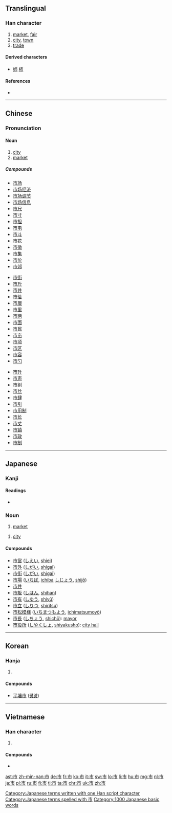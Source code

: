 {{also|帀}}

==Translingual==
{{stroke order|strokes=5}}

===Han character===
{{Han char|rn=50|rad=巾|as=02|sn=5|four=0022<sub>7</sub>|canj=卜中月 (YLB)|ids=⿱[[亠]][[巾]]}}

# [[market]], [[fair]]
# [[city]], [[town]]
# [[trade]]

====Derived characters====
* [[姉]] [[柿]]

====References====
* {{Han ref|kx=0328.030|dkj=08775|dj=0632.130|hdz=10729.050|uh=5E02|ud=24066|bh=A5AB|bd=42411}}

----

==Chinese==
{{zh-forms}}

===Pronunciation===
{{zh-pron
|m=shì
|c=si5
|h=pfs=sṳ
|mn=chhī
|mc=y
|oc=y
|ma=zh-shì.ogg
|cat=n
}}

====Noun====
{{zh-noun|ts}}

# [[city]]
# [[market]]

=====Compounds=====
{{top3}}
* [[市场]]
* [[市场经济]]
* [[市场调节]]
* [[市场信息]]
* [[市尺]]
* [[市寸]]
* [[市担]]
* [[市电]]
* [[市斗]]
* [[市花]]
* [[市徽]]
* [[市集]]
* [[市价]]
* [[市郊]]
{{mid3}}
* [[市街]]
* [[市斤]]
* [[市井]]
* [[市侩]]
* [[市厘]]
* [[市里]]
* [[市两]]
* [[市面]]
* [[市民]]
* [[市亩]]
* [[市顷]]
* [[市区]]
* [[市容]]
* [[市勺]]
{{mid3}}
* [[市升]]
* [[市声]]
* [[市树]]
* [[市丝]]
* [[市肆]]
* [[市引]]
* [[市用制]]
* [[市长]]
* [[市丈]]
* [[市镇]]
* [[市政]]
* [[市制]]
{{bottom}}

----

==Japanese==

===Kanji===
{{ja-kanji|grade=2|rs=巾02}}

====Readings====
* {{ja-readings
|goon=[[じ]] (ji) {{qualifier|non-[[w:Jōyō kanji|Jōyō]] reading}}
|kanon=[[し]] (shi)
|kun=[[いち]] (ichi)}}

===Noun===
{{ja-noun|k|hira=いち|rom=ichi}}

# [[market]]

{{ja-noun|k|hira=し|rom=shi}}

# [[city]]

====Compounds====
* [[市営]] ([[しえい]], [[shiei]])
* [[市外]] ([[しがい]], [[shigai]])
* [[市街]] ([[しがい]], [[shigai]])
* [[市場]] ([[いちば]], [[ichiba]] [[しじょう]], [[shijō]])
* [[市井]]
* [[市販]] ([[しはん]], [[shihan]])
* [[市有]] ([[しゆう]], [[shiyū]])
* [[市立]] ([[しりつ]], [[shiritsu]])
* [[市松模様]] ([[いちまつもよう]], [[ichimatsumoyō]])
* [[市長]] ([[しちょう]], [[shichō]]): [[mayor]]
* [[市役所]] ([[しやくしょ]], [[shiyakusho]]): [[city hall]]

[[Category:Japanese terms written with one Han script character]]
[[Category:Japanese terms spelled with 市]]
[[Category:1000 Japanese basic words]]

----

==Korean==

===Hanja===
{{ko-hanja|hangeul=[[시]]|eumhun=저자|rv=si|mr=si}}

# {{defn|lang=ko|sort=巾02}}

====Compounds====
* [[平壤市]] ([[평양]])

----

==Vietnamese==

===Han character===
{{vi-hantu|[[thị]]|rs=巾02}}

# {{defn|lang=vi|sort=巾02}}

====Compounds====
* {{l|vi|市場|tr=[[thị trường]]}}

[[ast:市]]
[[zh-min-nan:市]]
[[de:市]]
[[fr:市]]
[[ko:市]]
[[it:市]]
[[sw:市]]
[[lo:市]]
[[li:市]]
[[hu:市]]
[[mg:市]]
[[nl:市]]
[[ja:市]]
[[pl:市]]
[[ru:市]]
[[fi:市]]
[[tl:市]]
[[ta:市]]
[[chr:市]]
[[uk:市]]
[[zh:市]]